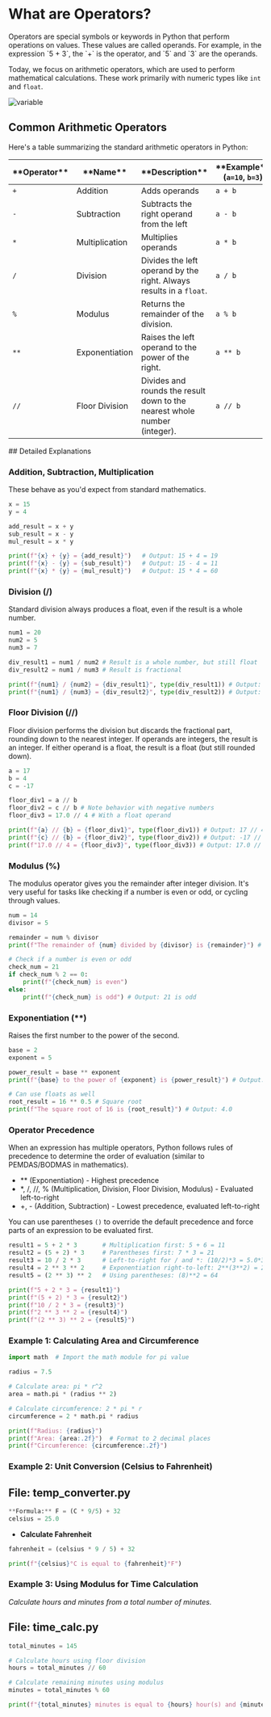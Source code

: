 # What are Operators?

<section id="What-are-operators?"></section>
Operators are special symbols or keywords in Python that perform operations on values. These values are called operands. For example, in the expression `5 + 3`, the `+` is the operator, and `5` and `3` are the operands.

Today, we focus on arithmetic operators, which are used to perform mathematical calculations. These work primarily with numeric types like `int` and `float`.

<img src="/images/operators.jpg" alt="variable" className="w-150 h-100 mx-auto" />

## Common Arithmetic Operators

<section id="Common-arithmetic-operators"></section>
Here's a table summarizing the standard arithmetic operators in Python:

   <table>
        <thead>
          <tr>
            <th>**Operator**</th>
            <th>**Name**</th>
            <th>**Description**</th>
            <th>
              **Example** (<code class="inline">a=10</code>,
              <code class="inline">b=3</code>)
            </th>
            <th>**Result**</th>
          </tr>
        </thead>
        <tbody>
          <tr>
            <td><code class="inline">+</code></td>
            <td>Addition</td>
            <td>Adds operands</td>
            <td><code class="inline">a + b</code></td>
            <td>13</td>
          </tr>
          <tr>
            <td><code class="inline">-</code></td>
            <td>Subtraction</td>
            <td>Subtracts the right operand from the left</td>
            <td><code class="inline">a - b</code></td>
            <td>7</td>
          </tr>
          <tr>
            <td><code class="inline">*</code></td>
            <td>Multiplication</td>
            <td>Multiplies operands</td>
            <td><code class="inline">a * b</code></td>
            <td>30</td>
          </tr>
          <tr>
            <td><code class="inline">/</code></td>
            <td>Division</td>
            <td>
              Divides the left operand by the right. Always results in a
              <code class="inline">float</code>.
            </td>
            <td><code class="inline">a / b</code></td>
            <td>3.333...</td>
          </tr>
          <tr>
            <td><code class="inline">%</code></td>
            <td>Modulus</td>
            <td>Returns the remainder of the division.</td>
            <td><code class="inline">a % b</code></td>
            <td>1 (because 10 = 3 * 3 + 1)</td>
          </tr>
          <tr>
            <td><code class="inline">**</code></td>
            <td>Exponentiation</td>
            <td>Raises the left operand to the power of the right.</td>
            <td><code class="inline">a ** b</code></td>
            <td>1000 (10<sup>3</sup>)</td>
          </tr>
          <tr>
            <td><code class="inline">//</code></td>
            <td>Floor Division</td>
            <td>
              Divides and rounds the result down to the nearest whole number
              (integer).
            </td>
            <td><code class="inline">a // b</code></td>
            <td>3</td>
          </tr>
        </tbody>
      </table>
## Detailed Explanations

<section id="Detailed-explanations"></section>

### Addition, Subtraction, Multiplication
These behave as you'd expect from standard mathematics.

```python
x = 15
y = 4

add_result = x + y
sub_result = x - y
mul_result = x * y

print(f"{x} + {y} = {add_result}")   # Output: 15 + 4 = 19
print(f"{x} - {y} = {sub_result}")   # Output: 15 - 4 = 11
print(f"{x} * {y} = {mul_result}")   # Output: 15 * 4 = 60
```

### Division (/)
Standard division always produces a float, even if the result is a whole number.

```python
num1 = 20
num2 = 5
num3 = 7

div_result1 = num1 / num2 # Result is a whole number, but still float
div_result2 = num1 / num3 # Result is fractional

print(f"{num1} / {num2} = {div_result1}", type(div_result1)) # Output: 20 / 5 = 4.0 <class 'float'>
print(f"{num1} / {num3} = {div_result2}", type(div_result2)) # Output:
```
### Floor Division (//)

Floor division performs the division but discards the fractional part, rounding down to the nearest integer. If operands are integers, the result is an integer. If either operand is a float, the result is a float (but still rounded down).

```python
a = 17
b = 4
c = -17

floor_div1 = a // b
floor_div2 = c // b # Note behavior with negative numbers
floor_div3 = 17.0 // 4 # With a float operand

print(f"{a} // {b} = {floor_div1}", type(floor_div1)) # Output: 17 // 4 = 4 <class 'int'>
print(f"{c} // {b} = {floor_div2}", type(floor_div2)) # Output: -17 // 4 = -5 <class 'int'> (rounds down towards negative infinity)
print(f"17.0 // 4 = {floor_div3}", type(floor_div3)) # Output: 17.0 // 4 = 4.0 <class 'float'>
```

### Modulus (%)

The modulus operator gives you the remainder after integer division. It's very useful for tasks like checking if a number is even or odd, or cycling through values.

```python
num = 14
divisor = 5

remainder = num % divisor
print(f"The remainder of {num} divided by {divisor} is {remainder}") # Output: 4

# Check if a number is even or odd
check_num = 21
if check_num % 2 == 0:
    print(f"{check_num} is even")
else:
    print(f"{check_num} is odd") # Output: 21 is odd
```

### Exponentiation (**)

Raises the first number to the power of the second.

```python
base = 2
exponent = 5

power_result = base ** exponent
print(f"{base} to the power of {exponent} is {power_result}") # Output: 2 to the power of 5 is 32

# Can use floats as well
root_result = 16 ** 0.5 # Square root
print(f"The square root of 16 is {root_result}") # Output: 4.0
```

### Operator Precedence

<section id="Operator-Precedence"></section>

When an expression has multiple operators, Python follows rules of precedence to determine the order of evaluation (similar to PEMDAS/BODMAS in mathematics).

- ** (Exponentiation) - Highest precedence
- *, /, //, % (Multiplication, Division, Floor Division, Modulus) - Evaluated left-to-right
- +, - (Addition, Subtraction) - Lowest precedence, evaluated left-to-right

You can use parentheses `()` to override the default precedence and force parts of an expression to be evaluated first.

```python
result1 = 5 + 2 * 3       # Multiplication first: 5 + 6 = 11
result2 = (5 + 2) * 3     # Parentheses first: 7 * 3 = 21
result3 = 10 / 2 * 3      # Left-to-right for / and *: (10/2)*3 = 5.0*3 = 15.0
result4 = 2 ** 3 ** 2     # Exponentiation right-to-left: 2**(3**2) = 2**9 = 512
result5 = (2 ** 3) ** 2   # Using parentheses: (8)**2 = 64

print(f"5 + 2 * 3 = {result1}")
print(f"(5 + 2) * 3 = {result2}")
print(f"10 / 2 * 3 = {result3}")
print(f"2 ** 3 ** 2 = {result4}")
print(f"(2 ** 3) ** 2 = {result5}")
```
### Example 1: Calculating Area and Circumference
```python
import math  # Import the math module for pi value

radius = 7.5

# Calculate area: pi * r^2
area = math.pi * (radius ** 2)

# Calculate circumference: 2 * pi * r
circumference = 2 * math.pi * radius

print(f"Radius: {radius}")
print(f"Area: {area:.2f}")  # Format to 2 decimal places
print(f"Circumference: {circumference:.2f}")
```

### Example 2: Unit Conversion (Celsius to Fahrenheit)
## File: temp_converter.py
```python
**Formula:** F = (C * 9/5) + 32
celsius = 25.0
```
* **Calculate Fahrenheit**
```python
fahrenheit = (celsius * 9 / 5) + 32

print(f"{celsius}°C is equal to {fahrenheit}°F")
```

### Example 3: Using Modulus for Time Calculation

*Calculate hours and minutes from a total number of minutes.*

## File: time_calc.py
```python
total_minutes = 145

# Calculate hours using floor division
hours = total_minutes // 60

# Calculate remaining minutes using modulus
minutes = total_minutes % 60

print(f"{total_minutes} minutes is equal to {hours} hour(s) and {minutes} minute(s)")
```


<Quiz questions={pythonQuiz} />
